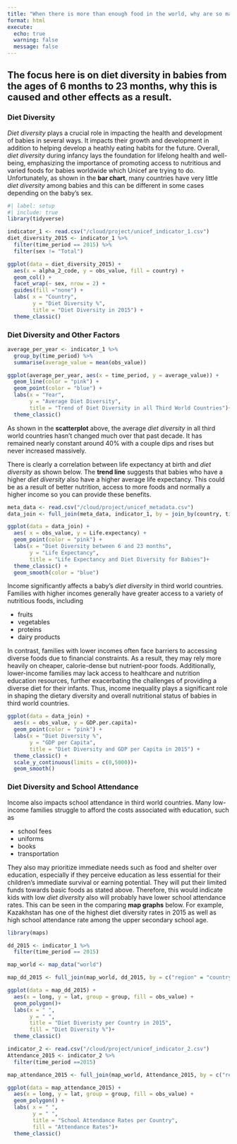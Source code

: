 ```yaml
---
title: "When there is more than enough food in the world, why are so many babies suffering from the lack of Diet Diversity?"
format: html
execute:
  echo: true
  warning: false
  message: false
---
```

## The focus here is on diet diversity in babies from the ages of 6 months to 23 months, why this is caused and other effects as a result.

### Diet Diversity

*Diet diversity* plays a crucial role in impacting the health and development of babies in several ways. It impacts their growth and development in addition to helping develop a heathly eating habits for the future. Overall, *diet diversity* during infancy lays the foundation for lifelong health and well-being, emphasizing the importance of promoting access to nutritious and varied foods for babies worldwide which Unicef are trying to do. Unfortunately, as shown in the **bar chart**, many countries have very little *diet diversity* among babies and this can be different in some cases depending on the baby's sex.

```r
#| label: setup
#| include: true
library(tidyverse)

indicator_1 <- read.csv("/cloud/project/unicef_indicator_1.csv")
diet_diversity_2015 <- indicator_1 %>%
  filter(time_period == 2015) %>%
  filter(sex != "Total")

ggplot(data = diet_diversity_2015) + 
  aes(x = alpha_2_code, y = obs_value, fill = country) +
  geom_col() +
  facet_wrap(~ sex, nrow = 2) +
  guides(fill ="none") +
  labs( x = "Country",
        y = "Diet Diversity %",
        title = "Diet Diversity in 2015") +
  theme_classic()
```

### Diet Diversity and Other Factors

```r
average_per_year <- indicator_1 %>%
  group_by(time_period) %>%
  summarise(average_value = mean(obs_value))

ggplot(average_per_year, aes(x = time_period, y = average_value)) +
  geom_line(color = "pink") +
  geom_point(color = "blue") +
  labs(x = "Year", 
       y = "Average Diet Diversity", 
       title = "Trend of Diet Diversity in all Third World Countries")+
  theme_classic()
```
As shown in the **scatterplot** above, the average *diet diversity* in all third world countries hasn't changed much over that past decade. It has remained nearly constant around 40% with a couple dips and rises but never increased massively. 


There is clearly a correlation between life expectancy at birth and *diet diversity* as shown below. The **trend line** suggests that babies who have a higher *diet diversity* also have a higher average life expectancy. This could be as a result of better nutrition, access to more foods and normally a higher income so you can provide these benefits.

```r
meta_data <- read.csv("/cloud/project/unicef_metadata.csv")
data_join <- full_join(meta_data, indicator_1, by = join_by(country, time_period))

ggplot(data = data_join) +
  aes( x = obs_value, y = Life.expectancy) +
  geom_point(color = "pink") +
  labs(x = "Diet Diversity between 6 and 23 months",
       y = "Life Expectancy",
       title = "Life Expectancy and Diet Diversity for Babies")+
  theme_classic() +
  geom_smooth(color = "blue")
```
Income significantly affects a baby's *diet diversity* in third world countries. Families with higher incomes generally have greater access to a variety of nutritious foods, including

- fruits 
- vegetables
- proteins
- dairy products

In contrast, families with lower incomes often face barriers to accessing diverse foods due to financial constraints. As a result, they may rely more heavily on cheaper, calorie-dense but nutrient-poor foods. Additionally, lower-income families may lack access to healthcare and nutrition education resources, further exacerbating the challenges of providing a diverse diet for their infants. Thus, income inequality plays a significant role in shaping the dietary diversity and overall nutritional status of babies in third world countries.
```r
ggplot(data = data_join) +
  aes(x = obs_value, y = GDP.per.capita)+
  geom_point(color = "pink") +
  labs(x = "Diet Diversity %",
       y = "GDP per Capita",
       title = "Diet Diversity and GDP per Capita in 2015") +
  theme_classic() +
  scale_y_continuous(limits = c(0,5000))+
  geom_smooth()
```
### Diet Diversity and School Attendance

Income also impacts school attendance in third world countries. Many low-income families struggle to afford the costs associated with education, such as 

- school fees
- uniforms
- books
- transportation

They also may prioritize immediate needs such as food and shelter over education, especially if they perceive education as less essential for their children's immediate survival or earning potential. They will put their limited funds towards basic foods as stated above. Therefore, this would indicate kids with low *diet diversity* also will probably have lower school attendance rates. This can be seen in the comparing **map graphs** below. For example, Kazakhstan has one of the highest diet diversity rates in 2015 as well as high school attendance rate among the upper secondary school age.

```r
library(maps)

dd_2015 <- indicator_1 %>%
  filter(time_period == 2015)

map_world <- map_data("world")

map_dd_2015 <- full_join(map_world, dd_2015, by = c("region" = "country"))

ggplot(data = map_dd_2015) +
  aes(x = long, y = lat, group = group, fill = obs_value) +
  geom_polygon()+
  labs(x = " ",
       y = " ",
       title = "Diet Diveristy per Country in 2015",
       fill = "Diet Diversity %")+
  theme_classic()
```

```r
indicator_2 <- read.csv("/cloud/project/unicef_indicator_2.csv")
Attendance_2015 <- indicator_2 %>%
  filter(time_period ==2015)

map_attendance_2015 <- full_join(map_world, Attendance_2015, by = c("region" = "country"))

ggplot(data = map_attendance_2015) +
  aes(x = long, y = lat, group = group, fill = obs_value) +
  geom_polygon() +
  labs( x = " ",
        y = " ",
        title = "School Attendance Rates per Country",
        fill = "Attendance Rates")+
  theme_classic()

```

